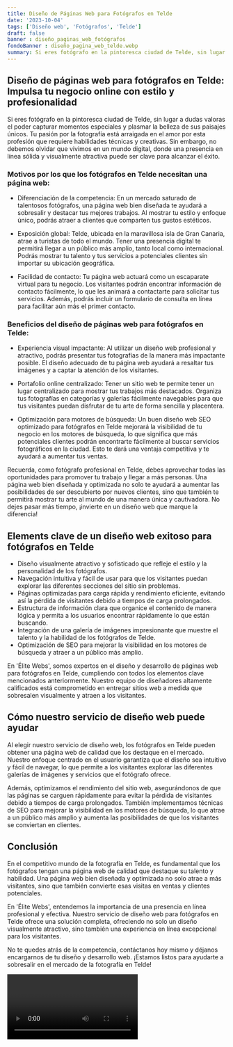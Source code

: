 ```yaml
---
title: Diseño de Páginas Web para Fotógrafos en Telde
date: '2023-10-04'
tags: ['Diseño web', 'Fotógrafos', 'Telde']
draft: false
banner : diseño_paginas_web_fotógrafos
fondoBanner : diseño_pagina_web_telde.webp
summary: Si eres fotógrafo en la pintoresca ciudad de Telde, sin lugar a dudas valoras el poder capturar momentos especiales y plasmar la belleza de sus paisajes únicos. Tu pasión por la fotografía está arraigada en el amor por esta profesión que requiere habilidades técnicas y creativas. Sin embargo, no debemos olvidar que vivimos en un mundo digital, donde una presencia en línea sólida y visualmente atractiva puede ser clave para alcanzar el éxito.
---
```


## Diseño de páginas web para fotógrafos en Telde: Impulsa tu negocio online con estilo y profesionalidad

Si eres fotógrafo en la pintoresca ciudad de Telde, sin lugar a dudas valoras el poder capturar momentos especiales y plasmar la belleza de sus paisajes únicos. Tu pasión por la fotografía está arraigada en el amor por esta profesión que requiere habilidades técnicas y creativas. Sin embargo, no debemos olvidar que vivimos en un mundo digital, donde una presencia en línea sólida y visualmente atractiva puede ser clave para alcanzar el éxito.

### Motivos por los que los fotógrafos en Telde necesitan una página web:

- Diferenciación de la competencia: En un mercado saturado de talentosos fotógrafos, una página web bien diseñada te ayudará a sobresalir y destacar tus mejores trabajos. Al mostrar tu estilo y enfoque único, podrás atraer a clientes que comparten tus gustos estéticos.

- Exposición global: Telde, ubicada en la maravillosa isla de Gran Canaria, atrae a turistas de todo el mundo. Tener una presencia digital te permitirá llegar a un público más amplio, tanto local como internacional. Podrás mostrar tu talento y tus servicios a potenciales clientes sin importar su ubicación geográfica.

- Facilidad de contacto: Tu página web actuará como un escaparate virtual para tu negocio. Los visitantes podrán encontrar información de contacto fácilmente, lo que les animará a contactarte para solicitar tus servicios. Además, podrás incluir un formulario de consulta en línea para facilitar aún más el primer contacto.

### Beneficios del diseño de páginas web para fotógrafos en Telde:

- Experiencia visual impactante: Al utilizar un diseño web profesional y atractivo, podrás presentar tus fotografías de la manera más impactante posible. El diseño adecuado de tu página web ayudará a resaltar tus imágenes y a captar la atención de los visitantes.

- Portafolio online centralizado: Tener un sitio web te permite tener un lugar centralizado para mostrar tus trabajos más destacados. Organiza tus fotografías en categorías y galerías fácilmente navegables para que tus visitantes puedan disfrutar de tu arte de forma sencilla y placentera.

- Optimización para motores de búsqueda: Un buen diseño web SEO optimizado para fotógrafos en Telde mejorará la visibilidad de tu negocio en los motores de búsqueda, lo que significa que más potenciales clientes podrán encontrarte fácilmente al buscar servicios fotográficos en la ciudad. Esto te dará una ventaja competitiva y te ayudará a aumentar tus ventas.

Recuerda, como fotógrafo profesional en Telde, debes aprovechar todas las oportunidades para promover tu trabajo y llegar a más personas. Una página web bien diseñada y optimizada no solo te ayudará a aumentar las posibilidades de ser descubierto por nuevos clientes, sino que también te permitirá mostrar tu arte al mundo de una manera única y cautivadora. No dejes pasar más tiempo, ¡invierte en un diseño web que marque la diferencia!

<GifSeo />

<Cta />

## Elements clave de un diseño web exitoso para fotógrafos en Telde

- Diseño visualmente atractivo y sofisticado que refleje el estilo y la personalidad de los fotógrafos.
- Navegación intuitiva y fácil de usar para que los visitantes puedan explorar las diferentes secciones del sitio sin problemas.
- Páginas optimizadas para carga rápida y rendimiento eficiente, evitando así la pérdida de visitantes debido a tiempos de carga prolongados.
- Estructura de información clara que organice el contenido de manera lógica y permita a los usuarios encontrar rápidamente lo que están buscando.
- Integración de una galería de imágenes impresionante que muestre el talento y la habilidad de los fotógrafos de Telde.
- Optimización de SEO para mejorar la visibilidad en los motores de búsqueda y atraer a un público más amplio.

En 'Élite Webs', somos expertos en el diseño y desarrollo de páginas web para fotógrafos en Telde, cumpliendo con todos los elementos clave mencionados anteriormente. Nuestro equipo de diseñadores altamente calificados está comprometido en entregar sitios web a medida que sobresalen visualmente y atraen a los visitantes.

## Cómo nuestro servicio de diseño web puede ayudar

Al elegir nuestro servicio de diseño web, los fotógrafos en Telde pueden obtener una página web de calidad que los destaque en el mercado. Nuestro enfoque centrado en el usuario garantiza que el diseño sea intuitivo y fácil de navegar, lo que permite a los visitantes explorar las diferentes galerías de imágenes y servicios que el fotógrafo ofrece.

Además, optimizamos el rendimiento del sitio web, asegurándonos de que las páginas se carguen rápidamente para evitar la pérdida de visitantes debido a tiempos de carga prolongados. También implementamos técnicas de SEO para mejorar la visibilidad en los motores de búsqueda, lo que atrae a un público más amplio y aumenta las posibilidades de que los visitantes se conviertan en clientes.

## Conclusión

En el competitivo mundo de la fotografía en Telde, es fundamental que los fotógrafos tengan una página web de calidad que destaque su talento y habilidad. Una página web bien diseñada y optimizada no solo atrae a más visitantes, sino que también convierte esas visitas en ventas y clientes potenciales.

En 'Élite Webs', entendemos la importancia de una presencia en línea profesional y efectiva. Nuestro servicio de diseño web para fotógrafos en Telde ofrece una solución completa, ofreciendo no solo un diseño visualmente atractivo, sino también una experiencia en línea excepcional para los visitantes.

No te quedes atrás de la competencia, contáctanos hoy mismo y déjanos encargarnos de tu diseño y desarrollo web. ¡Estamos listos para ayudarte a sobresalir en el mercado de la fotografía en Telde!

<Video />

<CtaBot job='Fotógrafos' city='Telde'/>

<Gmaps query='Telde+españa+maps' />